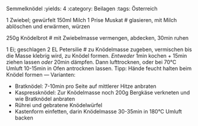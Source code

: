 Semmelknödel
:yields: 4
:category: Beilagen
:tags: Österreich


1 Zwiebel; gewürfelt
150ml Milch
1 Prise Muskat
# glasieren, mit Milch ablöschen und erwärmen, würzen

250g Knödelbrot
# mit Zwiebelmasse vermengen, abdecken, 30min ruhen

1 Ei; geschlagen
2 EL Petersilie
# zu Knödelmasse zugeben, vermischen bis die Masse klebrig wird, zu Knödel formen.
  _Entweder_ 1min kochen + 15min ziehen lassen _oder_ 20min dämpfen. Dann lufttrocknen, oder bei 70°C Umluft 10-15min in Ofen antrocknen lassen.
  Tipp: Hände feucht halten beim Knödel formen
---
Varianten:

* Bratknödel: 7-10min pro Seite auf mittlerer Hitze anbraten
* Kaspressknödel: Zur Knödelmasse noch 200g Bergkäse verkneten und wie Bratknödel anbraten
* Rührei und gebratene Knödelwürfel
* Kastenform einfetten, darin Knödelmasse 30-35min in 180°C Umluft backen
